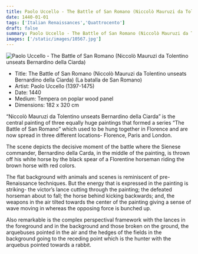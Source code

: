 ```yaml
---
title: Paolo Uccello - The Battle of San Romano (Niccolò Mauruzi da Tolentino unseats Bernardino della Ciarda)
date: 1440-01-01
tags: ['Italian Renaissances','Quattrocento']
draft: false
summary: Paolo Uccello - The Battle of San Romano (Niccolò Mauruzi da Tolentino unseats Bernardino della Ciarda) (La batalla de San Romano)
images: ['/static/images/10567.jpg']
---
```


![Paolo Uccello - The Battle of San Romano (Niccolò Mauruzi da Tolentino unseats Bernardino della Ciarda)](/static/images/10567.jpg)

* Title: The Battle of San Romano (Niccolò Mauruzi da Tolentino unseats Bernardino della Ciarda) (La batalla de San Romano)
* Artist: Paolo Uccello (1397-1475)
* Date: 1440
* Medium: Tempera on poplar wood panel
* Dimensions: 182 x 320 cm

“Niccolò Mauruzi da Tolentino unseats Bernardino della Ciarda” is the central painting of three equally huge paintings that formed a series “The Battle of San Romano” which used to be hung together in Florence and are now spread in three different locations- Florence, Paris and London. 

The scene depicts the decisive moment of the battle where the Sienese commander, Bernardino della Carda, in the middle of the painting, is thrown off his white horse by the black spear of a Florentine horseman riding the brown horse with red colors. 

The flat background with animals and scenes is reminiscent of pre-Renaissance techniques. But the energy that is expressed in the painting is striking- the victor’s lance cutting through the painting; the defeated horseman about to fall; the horse behind kicking backwards; and, the weapons in the air tilted towards the center of the painting giving a sense of wave moving in whereas the opposing force is bunched up. 

Also remarkable is the complex perspectival framework with the lances in the foreground and in the background and those broken on the ground, the arquebuses pointed in the air and the hedges of the fields in the background going to the receding point which is the hunter with the arquebus pointed towards a rabbit.

